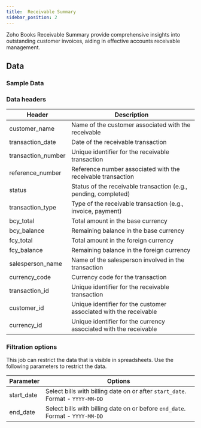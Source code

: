 ```yaml
---
title:  Receivable Summary
sidebar_position: 2
---
```



Zoho Books Receivable Summary provide comprehensive insights into outstanding customer invoices, aiding in effective accounts receivable management.

<AddJob
  template="gsheet_zoho_books_db_get_receivable_summary"
/>


## Data

### Sample Data

<Gsheet
  src="https://docs.google.com/spreadsheets/d/1-gX-uq5YrTW-6gQJYM-mNXitEOfJLTiQCvPtV8CR1Yc/edit#gid=1974483082"
/>


### Data headers

| Header             | Description                                           |
|--------------------|-------------------------------------------------------|
| customer_name      | Name of the customer associated with the receivable   |
| transaction_date   | Date of the receivable transaction                    |
| transaction_number | Unique identifier for the receivable transaction      |
| reference_number   | Reference number associated with the receivable transaction |
| status             | Status of the receivable transaction (e.g., pending, completed) |
| transaction_type   | Type of the receivable transaction (e.g., invoice, payment) |
| bcy_total          | Total amount in the base currency                      |
| bcy_balance        | Remaining balance in the base currency                 |
| fcy_total          | Total amount in the foreign currency                   |
| fcy_balance        | Remaining balance in the foreign currency              |
| salesperson_name   | Name of the salesperson involved in the transaction    |
| currency_code      | Currency code for the transaction                      |
| transaction_id     | Unique identifier for the receivable transaction        |
| customer_id        | Unique identifier for the customer associated with the receivable |
| currency_id        | Unique identifier for the currency associated with the receivable |





### Filtration options

This job can restrict the data that is visible in spreadsheets. Use the following parameters to restrict the data.

| Parameter | Options |
|----|----|
| start_date | Select bills with billing date on or after `start_date`. Format - `YYYY-MM-DD` |
| end_date | Select bills with billing date on or before `end_date`. Format - `YYYY-MM-DD` |


<!---
## Others

### Similar jobs

Similar sort of data can be achieved by using get accounting transaction job and filtering it by invoice type. 

### Reports that use this job

Here are some of the report templates that use this job: 
-->